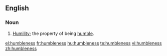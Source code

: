 ==English==

===Noun===
{{en-noun|-}}

# [[humility|Humility]]; the property of being [[humble]].

[[el:humbleness]]
[[fr:humbleness]]
[[hu:humbleness]]
[[te:humbleness]]
[[vi:humbleness]]
[[zh:humbleness]]